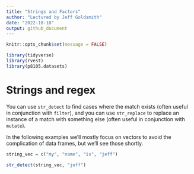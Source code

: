 ```yaml
---
title: "Strings and Factors"
author: "Lectured by Jeff Goldsmith"
date: "2022-10-18"
output: github_document
---
```


```r
knitr::opts_chunk$set(message = FALSE)

library(tidyverse)
library(rvest)
library(p8105.datasets)
```

# Strings and regex

You can use `str_detect` to find cases where the match exists (often useful in conjunction with `filter`), 
and you can use `str_replace` to replace an instance of a match with something else (often useful in conjunction with `mutate`). 

In the following examples we’ll mostly focus on vectors to avoid the complication of data frames, but we’ll see those shortly.

```r
string_vec = c("my", "name", "is", "jeff")

str_detect(string_vec, "jeff")
```

